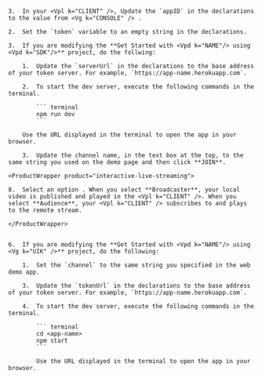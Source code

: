 <PlatformWrapper platform="web">

    3.  In your <Vpl k="CLIENT" />, Update the `appID` in the declarations to the value from <Vg k="CONSOLE" /> .

    2.  Set the `token` variable to an empty string in the declarations.

    3.  If you are modifying the **Get Started with <Vpd k="NAME"/> using <Vpd k="SDK"/>** project, do the follwing:

        1.  Update the `serverUrl` in the declarations to the base address of your token server. For example, `https://app-name.herokuapp.com`.

        2.  To start the dev server, execute the following commands in the terminal.

            ``` terminal
            npm run dev
            ```

        Use the URL displayed in the terminal to open the app in your browser.

        3.  Update the channel name, in the text box at the top, to the same string you used on the demo page and then click **JOIN**.

    <ProductWrapper product="interactive-live-streaming">

    8.  Select an option . When you select **Broadcaster**, your local video is published and played in the <Vpl k="CLIENT" />. When you select **Audience**, your <Vpl k="CLIENT" /> subscribes to and plays to the remote stream.

    </ProductWrapper>


    6.  If you are modifying the **Get Started with <Vpd k="NAME"/> using <Vg k="UIK" />** project, do the following:

        1.  Set the `channel` to the same string you specified in the web demo app.

        3.  Update the `tokenUrl` in the declarations to the base address of your token server. For example, `https://app-name.herokuapp.com`.

        4.  To start the dev server, execute the following commands in the terminal.

            ``` terminal
            cd <app-name>
            npm start
            ```

            Use the URL displayed in the terminal to open the app in your browser.
</PlatformWrapper>
